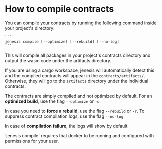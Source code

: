 
# How to compile contracts

You can compile your contracts by running the following command inside your project's directory:

    ```
    jenesis compile [--optimize] [--rebuild] [--no-log]
    ```

This will compile all packages in your project's contracts directory and output the wasm code under the artifacts directory.

If you are using a cargo workspace, jenesis will automatically detect this and the compiled contracts will appear in the `contracts/artifacts/`. Otherwise, they will go to the `artifacts` directory under the individual contracts.

The contracts are simply compiled and not optimized by default. For an **optimized build**, use the flag `--optimize` or `-o`.

In case you need to **force a rebuild**, use the flag `--rebuild` or `-r`. To suppress contract compilation logs, use the flag `--no-log`.

In case of **compilation failure**, the logs will show by default.

<Callout type="info" emoji="ℹ️">
  `jenesis compile` requires that docker to be running and configured with permissions for your user.
</Callout>
